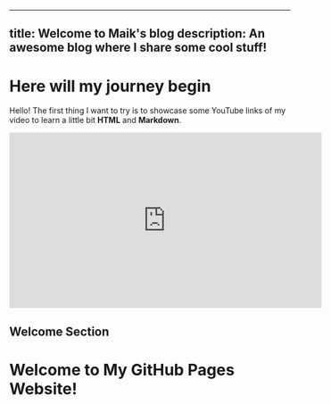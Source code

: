 



---
title: Welcome to Maik's blog
description: An awesome blog where I share some cool stuff!
---

# Here will my journey begin

Hello! The first thing I want to try is to showcase some YouTube links of my video to learn a little bit **HTML** and **Markdown**.

<iframe width="560" height="315" src="https://www.youtube.com/embed/nEWUc89PD2Y" frameborder="0" allowfullscreen></iframe>

<link rel="stylesheet" type="text/css" href="style.css">

## Welcome Section

<h1 class="animated-text">Welcome to My GitHub Pages Website!</h1>
